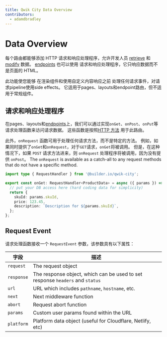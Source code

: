 ```yaml
---
title: Qwik City Data Overview
contributors:
  - adamdbradley
---
```


# Data Overview

每个路由都能够添加 HTTP 请求和响应处理程序，允许开发人员 [retrieve](../retrieve/index.mdx) 和 [modify](../modify/index.mdx) 数据。
[endpoints](../endpoints/index.mdx) 也可以使用 请求和响应处理程序，它只响应数据而不是页面的 HTML。

此功能使您能够 在渲染组件和使用自定义内容响应之前 处理任何请求事件，对请求pipeline使用side effects。
它适用于pages、layouts和endpoint路由，但不适用于常规组件。

## 请求和响应处理程序

在pages、layouts和[endpoints](../endpoints/index.mdx)上，我们可以通过实现`onGet`、`onPost`、`onPut`等请求处理函数来访问请求数据。
这些函数是按照[HTTP 方法](https://developer.mozilla.org/en-US/docs/Web/HTTP/Methods) 用于此路由。

此外，`onRequest` 函数可用于处理任何请求方法，而不是特定的方法。
例如，如果同时提供了`onGet`和`onRequest`，对于`GET`请求，`onGet`将被调用。
但是，在这种情况下，如果 `POST` 请求方法进来，则 `onRequest` 处理程序将被调用，因为没有提供 `onPost`。
The `onRequest` is available as a catch-all to any request methods that do not have a specific method.

```typescript
import type { RequestHandler } from '@builder.io/qwik-city';

export const onGet: RequestHandler<ProductData> = async ({ params }) => {
  // put your DB access here (hard coding data for simplicity)
  return {
    skuId: params.skuId,
    price: 123.45,
    description: `Description for ${params.skuId}`,
  };
};
```

## Request Event

请求处理函数接收一个 `RequestEvent` 参数，该参数具有以下属性：

| 字段      | 描述                                                                   |
| ---------- | ----------------------------------------------------------------------------- |
| `request`  | The request object                                                            |
| `response` | The response object, which can be used to set response `headers` and `status` |
| `url`      | URL which includes `pathname`, `hostname`, etc.                               |
| `next`     | Next middleware function                                                      |
| `abort`    | Request abort function                                                        |
| `params`   | Custom user params found within the URL                                       |
| `platform` | Platform data object (useful for Cloudflare, Netlify, etc)                    |
